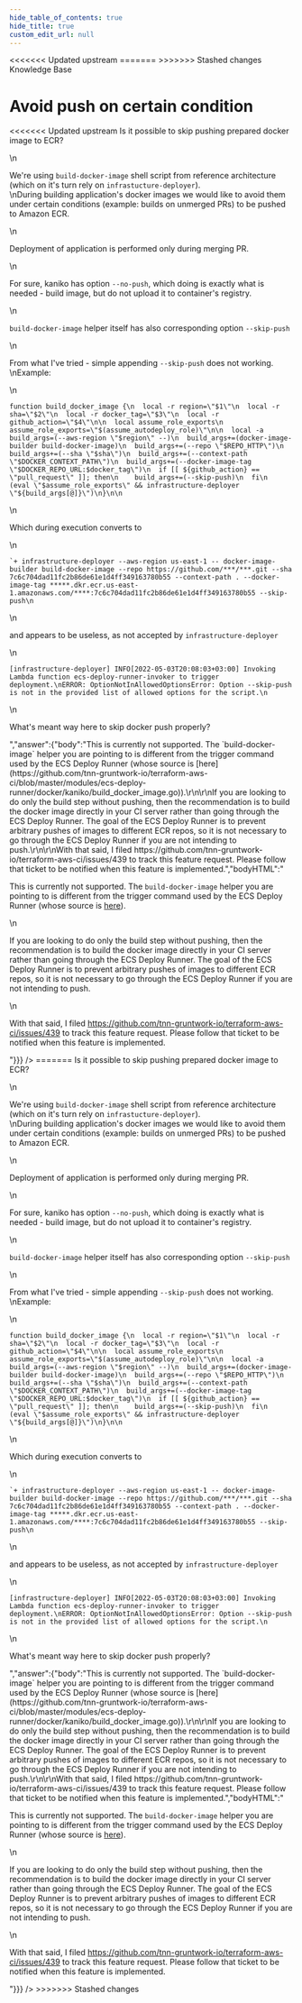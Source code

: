 ```yaml
---
hide_table_of_contents: true
hide_title: true
custom_edit_url: null
---
```



<head>
<<<<<<< Updated upstream
  <link rel="canonical" href="https://github.com/tnn-gruntwork-io/knowledge-base/discussions/403" />
=======
  <link rel="canonical" href="https://github.com/tnn-gruntwork-io/knowledge-base/discussions/403" />
>>>>>>> Stashed changes
</head>

<CenterLayout>
<span className="searchCategory">Knowledge Base</span>
<h1>Avoid push on certain condition</h1>
<<<<<<< Updated upstream
<GitHub discussion={{"id":"D_kwDOF8slf84APcxw","number":403,"author":{"login":"liashukvladyslav"},"title":"Avoid push on certain condition","body":"Is it possible to skip pushing prepared docker image to ECR? \r\n\r\nWe're using `build-docker-image` shell script from reference architecture (which on it's turn rely on `infrastucture-deployer`). \r\nDuring building application's docker images we would like to avoid them under certain conditions (example: builds on unmerged PRs) to be pushed to Amazon ECR. \r\n\r\nDeployment of application is performed only during merging PR. \r\n\r\n For sure, kaniko has option `--no-push`, which doing is exactly what is needed - build image, but do not upload it to container's registry.\r\n \r\n`build-docker-image` helper itself has also corresponding option `--skip-push`\r\n \r\n From what I've tried - simple appending `--skip-push` does not working.\r\n Example:\r\n\r\n```\r\nfunction build_docker_image {\r\n  local -r region=\"$1\"\r\n  local -r sha=\"$2\"\r\n  local -r docker_tag=\"$3\"\r\n  local -r github_action=\"$4\"\r\n\r\n  local assume_role_exports\r\n  assume_role_exports=\"$(assume_autodeploy_role)\"\r\n\r\n  local -a build_args=(--aws-region \"$region\" --)\r\n  build_args+=(docker-image-builder build-docker-image)\r\n  build_args+=(--repo \"$REPO_HTTP\")\r\n  build_args+=(--sha \"$sha\")\r\n  build_args+=(--context-path \"$DOCKER_CONTEXT_PATH\")\r\n  build_args+=(--docker-image-tag \"$DOCKER_REPO_URL:$docker_tag\")\r\n  if [[ ${github_action} == \"pull_request\" ]]; then\r\n    build_args+=(--skip-push)\r\n  fi\r\n  (eval \"$assume_role_exports\" && infrastructure-deployer \"${build_args[@]}\")\r\n}\r\n\r\n```\r\n\r\nWhich during execution converts to \r\n ```\r\n `+ infrastructure-deployer --aws-region us-east-1 -- docker-image-builder build-docker-image --repo https://github.com/***/***.git --sha 7c6c704dad11fc2b86de61e1d4ff349163780b55 --context-path . --docker-image-tag *****.dkr.ecr.us-east-1.amazonaws.com/****:7c6c704dad11fc2b86de61e1d4ff349163780b55 --skip-push\r\n ```\r\n and appears to be useless, as not accepted by `infrastructure-deployer`\r\n \r\n ```\r\n [infrastructure-deployer] INFO[2022-05-03T20:08:03+03:00] Invoking Lambda function ecs-deploy-runner-invoker to trigger deployment.\r\nERROR: OptionNotInAllowedOptionsError: Option --skip-push is not in the provided list of allowed options for the script.\r\n ```\r\n \r\n What's meant way here to skip docker push properly?","bodyHTML":"<p dir=\"auto\">Is it possible to skip pushing prepared docker image to ECR?</p>\n<p dir=\"auto\">We're using <code class=\"notranslate\">build-docker-image</code> shell script from reference architecture (which on it's turn rely on <code class=\"notranslate\">infrastucture-deployer</code>).<br>\nDuring building application's docker images we would like to avoid them under certain conditions (example: builds on unmerged PRs) to be pushed to Amazon ECR.</p>\n<p dir=\"auto\">Deployment of application is performed only during merging PR.</p>\n<p dir=\"auto\">For sure, kaniko has option <code class=\"notranslate\">--no-push</code>, which doing is exactly what is needed - build image, but do not upload it to container's registry.</p>\n<p dir=\"auto\"><code class=\"notranslate\">build-docker-image</code> helper itself has also corresponding option <code class=\"notranslate\">--skip-push</code></p>\n<p dir=\"auto\">From what I've tried - simple appending <code class=\"notranslate\">--skip-push</code> does not working.<br>\nExample:</p>\n<div class=\"snippet-clipboard-content notranslate position-relative overflow-auto\" data-snippet-clipboard-copy-content=\"function build_docker_image {\n  local -r region=&quot;$1&quot;\n  local -r sha=&quot;$2&quot;\n  local -r docker_tag=&quot;$3&quot;\n  local -r github_action=&quot;$4&quot;\n\n  local assume_role_exports\n  assume_role_exports=&quot;$(assume_autodeploy_role)&quot;\n\n  local -a build_args=(--aws-region &quot;$region&quot; --)\n  build_args+=(docker-image-builder build-docker-image)\n  build_args+=(--repo &quot;$REPO_HTTP&quot;)\n  build_args+=(--sha &quot;$sha&quot;)\n  build_args+=(--context-path &quot;$DOCKER_CONTEXT_PATH&quot;)\n  build_args+=(--docker-image-tag &quot;$DOCKER_REPO_URL:$docker_tag&quot;)\n  if [[ ${github_action} == &quot;pull_request&quot; ]]; then\n    build_args+=(--skip-push)\n  fi\n  (eval &quot;$assume_role_exports&quot; &amp;&amp; infrastructure-deployer &quot;${build_args[@]}&quot;)\n}\n\"><pre class=\"notranslate\"><code class=\"notranslate\">function build_docker_image {\n  local -r region=\"$1\"\n  local -r sha=\"$2\"\n  local -r docker_tag=\"$3\"\n  local -r github_action=\"$4\"\n\n  local assume_role_exports\n  assume_role_exports=\"$(assume_autodeploy_role)\"\n\n  local -a build_args=(--aws-region \"$region\" --)\n  build_args+=(docker-image-builder build-docker-image)\n  build_args+=(--repo \"$REPO_HTTP\")\n  build_args+=(--sha \"$sha\")\n  build_args+=(--context-path \"$DOCKER_CONTEXT_PATH\")\n  build_args+=(--docker-image-tag \"$DOCKER_REPO_URL:$docker_tag\")\n  if [[ ${github_action} == \"pull_request\" ]]; then\n    build_args+=(--skip-push)\n  fi\n  (eval \"$assume_role_exports\" &amp;&amp; infrastructure-deployer \"${build_args[@]}\")\n}\n\n</code></pre></div>\n<p dir=\"auto\">Which during execution converts to</p>\n<div class=\"snippet-clipboard-content notranslate position-relative overflow-auto\" data-snippet-clipboard-copy-content=\"`+ infrastructure-deployer --aws-region us-east-1 -- docker-image-builder build-docker-image --repo https://github.com/***/***.git --sha 7c6c704dad11fc2b86de61e1d4ff349163780b55 --context-path . --docker-image-tag *****.dkr.ecr.us-east-1.amazonaws.com/****:7c6c704dad11fc2b86de61e1d4ff349163780b55 --skip-push\"><pre class=\"notranslate\"><code class=\"notranslate\">`+ infrastructure-deployer --aws-region us-east-1 -- docker-image-builder build-docker-image --repo https://github.com/***/***.git --sha 7c6c704dad11fc2b86de61e1d4ff349163780b55 --context-path . --docker-image-tag *****.dkr.ecr.us-east-1.amazonaws.com/****:7c6c704dad11fc2b86de61e1d4ff349163780b55 --skip-push\n</code></pre></div>\n<p dir=\"auto\">and appears to be useless, as not accepted by <code class=\"notranslate\">infrastructure-deployer</code></p>\n<div class=\"snippet-clipboard-content notranslate position-relative overflow-auto\" data-snippet-clipboard-copy-content=\"[infrastructure-deployer] INFO[2022-05-03T20:08:03+03:00] Invoking Lambda function ecs-deploy-runner-invoker to trigger deployment.\nERROR: OptionNotInAllowedOptionsError: Option --skip-push is not in the provided list of allowed options for the script.\"><pre class=\"notranslate\"><code class=\"notranslate\">[infrastructure-deployer] INFO[2022-05-03T20:08:03+03:00] Invoking Lambda function ecs-deploy-runner-invoker to trigger deployment.\nERROR: OptionNotInAllowedOptionsError: Option --skip-push is not in the provided list of allowed options for the script.\n</code></pre></div>\n<p dir=\"auto\">What's meant way here to skip docker push properly?</p>","answer":{"body":"This is currently not supported. The `build-docker-image` helper you are pointing to is different from the trigger command used by the ECS Deploy Runner (whose source is [here](https://github.com/tnn-gruntwork-io/terraform-aws-ci/blob/master/modules/ecs-deploy-runner/docker/kaniko/build_docker_image.go)).\r\n\r\nIf you are looking to do only the build step without pushing, then the recommendation is to build the docker image directly in your CI server rather than going through the ECS Deploy Runner. The goal of the ECS Deploy Runner is to prevent arbitrary pushes of images to different ECR repos, so it is not necessary to go through the ECS Deploy Runner if you are not intending to push.\r\n\r\nWith that said, I filed https://github.com/tnn-gruntwork-io/terraform-aws-ci/issues/439 to track this feature request. Please follow that ticket to be notified when this feature is implemented.","bodyHTML":"<p dir=\"auto\">This is currently not supported. The <code class=\"notranslate\">build-docker-image</code> helper you are pointing to is different from the trigger command used by the ECS Deploy Runner (whose source is <a href=\"https://github.com/tnn-gruntwork-io/terraform-aws-ci/blob/master/modules/ecs-deploy-runner/docker/kaniko/build_docker_image.go\">here</a>).</p>\n<p dir=\"auto\">If you are looking to do only the build step without pushing, then the recommendation is to build the docker image directly in your CI server rather than going through the ECS Deploy Runner. The goal of the ECS Deploy Runner is to prevent arbitrary pushes of images to different ECR repos, so it is not necessary to go through the ECS Deploy Runner if you are not intending to push.</p>\n<p dir=\"auto\">With that said, I filed <a href=\"https://github.com/tnn-gruntwork-io/terraform-aws-ci/issues/439\">https://github.com/tnn-gruntwork-io/terraform-aws-ci/issues/439</a> to track this feature request. Please follow that ticket to be notified when this feature is implemented.</p>"}}} />
=======
<GitHub discussion={{"id":"D_kwDOF8slf84APcxw","number":403,"author":{"login":"liashukvladyslav"},"title":"Avoid push on certain condition","body":"Is it possible to skip pushing prepared docker image to ECR? \r\n\r\nWe're using `build-docker-image` shell script from reference architecture (which on it's turn rely on `infrastucture-deployer`). \r\nDuring building application's docker images we would like to avoid them under certain conditions (example: builds on unmerged PRs) to be pushed to Amazon ECR. \r\n\r\nDeployment of application is performed only during merging PR. \r\n\r\n For sure, kaniko has option `--no-push`, which doing is exactly what is needed - build image, but do not upload it to container's registry.\r\n \r\n`build-docker-image` helper itself has also corresponding option `--skip-push`\r\n \r\n From what I've tried - simple appending `--skip-push` does not working.\r\n Example:\r\n\r\n```\r\nfunction build_docker_image {\r\n  local -r region=\"$1\"\r\n  local -r sha=\"$2\"\r\n  local -r docker_tag=\"$3\"\r\n  local -r github_action=\"$4\"\r\n\r\n  local assume_role_exports\r\n  assume_role_exports=\"$(assume_autodeploy_role)\"\r\n\r\n  local -a build_args=(--aws-region \"$region\" --)\r\n  build_args+=(docker-image-builder build-docker-image)\r\n  build_args+=(--repo \"$REPO_HTTP\")\r\n  build_args+=(--sha \"$sha\")\r\n  build_args+=(--context-path \"$DOCKER_CONTEXT_PATH\")\r\n  build_args+=(--docker-image-tag \"$DOCKER_REPO_URL:$docker_tag\")\r\n  if [[ ${github_action} == \"pull_request\" ]]; then\r\n    build_args+=(--skip-push)\r\n  fi\r\n  (eval \"$assume_role_exports\" && infrastructure-deployer \"${build_args[@]}\")\r\n}\r\n\r\n```\r\n\r\nWhich during execution converts to \r\n ```\r\n `+ infrastructure-deployer --aws-region us-east-1 -- docker-image-builder build-docker-image --repo https://github.com/***/***.git --sha 7c6c704dad11fc2b86de61e1d4ff349163780b55 --context-path . --docker-image-tag *****.dkr.ecr.us-east-1.amazonaws.com/****:7c6c704dad11fc2b86de61e1d4ff349163780b55 --skip-push\r\n ```\r\n and appears to be useless, as not accepted by `infrastructure-deployer`\r\n \r\n ```\r\n [infrastructure-deployer] INFO[2022-05-03T20:08:03+03:00] Invoking Lambda function ecs-deploy-runner-invoker to trigger deployment.\r\nERROR: OptionNotInAllowedOptionsError: Option --skip-push is not in the provided list of allowed options for the script.\r\n ```\r\n \r\n What's meant way here to skip docker push properly?","bodyHTML":"<p dir=\"auto\">Is it possible to skip pushing prepared docker image to ECR?</p>\n<p dir=\"auto\">We're using <code class=\"notranslate\">build-docker-image</code> shell script from reference architecture (which on it's turn rely on <code class=\"notranslate\">infrastucture-deployer</code>).<br>\nDuring building application's docker images we would like to avoid them under certain conditions (example: builds on unmerged PRs) to be pushed to Amazon ECR.</p>\n<p dir=\"auto\">Deployment of application is performed only during merging PR.</p>\n<p dir=\"auto\">For sure, kaniko has option <code class=\"notranslate\">--no-push</code>, which doing is exactly what is needed - build image, but do not upload it to container's registry.</p>\n<p dir=\"auto\"><code class=\"notranslate\">build-docker-image</code> helper itself has also corresponding option <code class=\"notranslate\">--skip-push</code></p>\n<p dir=\"auto\">From what I've tried - simple appending <code class=\"notranslate\">--skip-push</code> does not working.<br>\nExample:</p>\n<div class=\"snippet-clipboard-content notranslate position-relative overflow-auto\" data-snippet-clipboard-copy-content=\"function build_docker_image {\n  local -r region=&quot;$1&quot;\n  local -r sha=&quot;$2&quot;\n  local -r docker_tag=&quot;$3&quot;\n  local -r github_action=&quot;$4&quot;\n\n  local assume_role_exports\n  assume_role_exports=&quot;$(assume_autodeploy_role)&quot;\n\n  local -a build_args=(--aws-region &quot;$region&quot; --)\n  build_args+=(docker-image-builder build-docker-image)\n  build_args+=(--repo &quot;$REPO_HTTP&quot;)\n  build_args+=(--sha &quot;$sha&quot;)\n  build_args+=(--context-path &quot;$DOCKER_CONTEXT_PATH&quot;)\n  build_args+=(--docker-image-tag &quot;$DOCKER_REPO_URL:$docker_tag&quot;)\n  if [[ ${github_action} == &quot;pull_request&quot; ]]; then\n    build_args+=(--skip-push)\n  fi\n  (eval &quot;$assume_role_exports&quot; &amp;&amp; infrastructure-deployer &quot;${build_args[@]}&quot;)\n}\n\"><pre class=\"notranslate\"><code class=\"notranslate\">function build_docker_image {\n  local -r region=\"$1\"\n  local -r sha=\"$2\"\n  local -r docker_tag=\"$3\"\n  local -r github_action=\"$4\"\n\n  local assume_role_exports\n  assume_role_exports=\"$(assume_autodeploy_role)\"\n\n  local -a build_args=(--aws-region \"$region\" --)\n  build_args+=(docker-image-builder build-docker-image)\n  build_args+=(--repo \"$REPO_HTTP\")\n  build_args+=(--sha \"$sha\")\n  build_args+=(--context-path \"$DOCKER_CONTEXT_PATH\")\n  build_args+=(--docker-image-tag \"$DOCKER_REPO_URL:$docker_tag\")\n  if [[ ${github_action} == \"pull_request\" ]]; then\n    build_args+=(--skip-push)\n  fi\n  (eval \"$assume_role_exports\" &amp;&amp; infrastructure-deployer \"${build_args[@]}\")\n}\n\n</code></pre></div>\n<p dir=\"auto\">Which during execution converts to</p>\n<div class=\"snippet-clipboard-content notranslate position-relative overflow-auto\" data-snippet-clipboard-copy-content=\"`+ infrastructure-deployer --aws-region us-east-1 -- docker-image-builder build-docker-image --repo https://github.com/***/***.git --sha 7c6c704dad11fc2b86de61e1d4ff349163780b55 --context-path . --docker-image-tag *****.dkr.ecr.us-east-1.amazonaws.com/****:7c6c704dad11fc2b86de61e1d4ff349163780b55 --skip-push\"><pre class=\"notranslate\"><code class=\"notranslate\">`+ infrastructure-deployer --aws-region us-east-1 -- docker-image-builder build-docker-image --repo https://github.com/***/***.git --sha 7c6c704dad11fc2b86de61e1d4ff349163780b55 --context-path . --docker-image-tag *****.dkr.ecr.us-east-1.amazonaws.com/****:7c6c704dad11fc2b86de61e1d4ff349163780b55 --skip-push\n</code></pre></div>\n<p dir=\"auto\">and appears to be useless, as not accepted by <code class=\"notranslate\">infrastructure-deployer</code></p>\n<div class=\"snippet-clipboard-content notranslate position-relative overflow-auto\" data-snippet-clipboard-copy-content=\"[infrastructure-deployer] INFO[2022-05-03T20:08:03+03:00] Invoking Lambda function ecs-deploy-runner-invoker to trigger deployment.\nERROR: OptionNotInAllowedOptionsError: Option --skip-push is not in the provided list of allowed options for the script.\"><pre class=\"notranslate\"><code class=\"notranslate\">[infrastructure-deployer] INFO[2022-05-03T20:08:03+03:00] Invoking Lambda function ecs-deploy-runner-invoker to trigger deployment.\nERROR: OptionNotInAllowedOptionsError: Option --skip-push is not in the provided list of allowed options for the script.\n</code></pre></div>\n<p dir=\"auto\">What's meant way here to skip docker push properly?</p>","answer":{"body":"This is currently not supported. The `build-docker-image` helper you are pointing to is different from the trigger command used by the ECS Deploy Runner (whose source is [here](https://github.com/tnn-gruntwork-io/terraform-aws-ci/blob/master/modules/ecs-deploy-runner/docker/kaniko/build_docker_image.go)).\r\n\r\nIf you are looking to do only the build step without pushing, then the recommendation is to build the docker image directly in your CI server rather than going through the ECS Deploy Runner. The goal of the ECS Deploy Runner is to prevent arbitrary pushes of images to different ECR repos, so it is not necessary to go through the ECS Deploy Runner if you are not intending to push.\r\n\r\nWith that said, I filed https://github.com/tnn-gruntwork-io/terraform-aws-ci/issues/439 to track this feature request. Please follow that ticket to be notified when this feature is implemented.","bodyHTML":"<p dir=\"auto\">This is currently not supported. The <code class=\"notranslate\">build-docker-image</code> helper you are pointing to is different from the trigger command used by the ECS Deploy Runner (whose source is <a href=\"https://github.com/tnn-gruntwork-io/terraform-aws-ci/blob/master/modules/ecs-deploy-runner/docker/kaniko/build_docker_image.go\">here</a>).</p>\n<p dir=\"auto\">If you are looking to do only the build step without pushing, then the recommendation is to build the docker image directly in your CI server rather than going through the ECS Deploy Runner. The goal of the ECS Deploy Runner is to prevent arbitrary pushes of images to different ECR repos, so it is not necessary to go through the ECS Deploy Runner if you are not intending to push.</p>\n<p dir=\"auto\">With that said, I filed <a href=\"https://github.com/tnn-gruntwork-io/terraform-aws-ci/issues/439\">https://github.com/tnn-gruntwork-io/terraform-aws-ci/issues/439</a> to track this feature request. Please follow that ticket to be notified when this feature is implemented.</p>"}}} />
>>>>>>> Stashed changes

</CenterLayout>
  

<!-- ##DOCS-SOURCER-START
{
  "sourcePlugin": "github-discussions",
  "hash": "fd141848f0a16bcf2bd351a1a7d3cae2"
}
##DOCS-SOURCER-END -->
